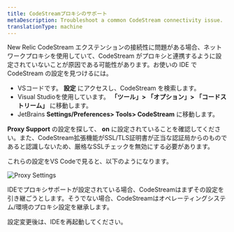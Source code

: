 ```yaml
---
title: CodeStreamプロキシのサポート
metaDescription: Troubleshoot a common CodeStream connectivity issue.
translationType: machine
---
```



New Relic CodeStream エクステンションの接続性に問題がある場合、ネットワークプロキシを使用していて、CodeStream がプロキシと連携するように設定されていないことが原因である可能性があります。お使いの IDE で CodeStream の設定を見つけるには。

* VSコードです。 **設定** にアクセスし、CodeStream を検索します。
* Visual Studioを使用しています。 **「ツール」> 「オプション」> 「コードストリーム」** に移動します。
* JetBrains **Settings/Preferences> Tools> CodeStream** に移動します。

**Proxy Support** の設定を探して、 **on** に設定されていることを確認してください。また、CodeStream拡張機能がSSL/TLS証明書が正当な認証局からのものであると認識しないため、厳格なSSLチェックを無効にする必要があります。

これらの設定をVS Codeで見ると、以下のようになります。

<img
  alt="Proxy Settings"
  src={proxySettings1}
/>

IDEでプロキシサポートが設定されている場合、CodeStreamはまずその設定を引き継ごうとします。そうでない場合、CodeStreamはオペレーティングシステム/環境のプロキシ設定を継承します。

設定変更後は、IDEを再起動してください。